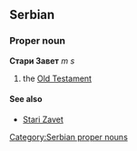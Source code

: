 ==Serbian==
===Proper noun===
'''Стари Завет''' ''m s''
#the [[Old Testament]]
====See also====
*[[Stari Zavet]]
[[Category:Serbian proper nouns]]